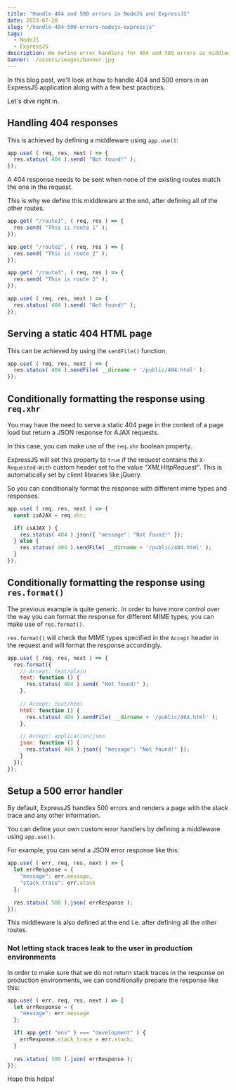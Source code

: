 ```yaml
---
title: "Handle 404 and 500 errors in NodeJS and ExpressJS"
date: 2023-07-28
slug: "/handle-404-500-errors-nodejs-expressjs"
tags:
  - NodeJS
  - ExpressJS
description: We define error handlers for 404 and 500 errors as middlewares using app.use(), after defining all the routes in an ExpressJS app.
banner: ./assets/images/banner.jpg
---
```


In this blog post, we'll look at how to handle 404 and 500 errors in an ExpressJS application along with a few best practices.

Let's dive right in.

## Handling 404 responses
This is achieved by defining a middleware using `app.use()`:

```js
app.use( ( req, res, next ) => {
  res.status( 404 ).send( "Not found!" );
});
```

A 404 response needs to be sent when none of the existing routes match the one in the request.

This is why we define this middleware at the end, after defining all of the other routes.

```js highlight=13-15
app.get( "/route1", ( req, res ) => { 
  res.send( "This is route 1" ); 
});

app.get( "/route2", ( req, res ) => { 
  res.send( "This is route 2" ); 
});

app.get( "/route3", ( req, res ) => { 
  res.send( "This is route 3" ); 
});

app.use( ( req, res, next ) => {
  res.status( 404 ).send( "Not found!" );
});
```

## Serving a static 404 HTML page

This can be achieved by using the `sendFile()` function.

```js
app.use( ( req, res, next ) => {
  res.status( 404 ).sendFile( __dirname + '/public/404.html' );
});
```

## Conditionally formatting the response using `req.xhr`

You may have the need to serve a static 404 page in the context of a page load but return a JSON response for AJAX requests.

In this case, you can make use of the `req.xhr` boolean property.

ExpressJS will set this property to `true` if the request contains the `X-Requested-With` custom header set to the value *"XMLHttpRequest"*. This is automatically set by client libraries like jQuery.

So you can conditionally format the response with different mime types and responses.

```js
app.use( ( req, res, next ) => {
  const isAJAX = req.xhr;

  if( isAJAX ) {
    res.status( 404 ).json({ "message": "Not found!" });
  } else {
    res.status( 404 ).sendFile( __dirname + '/public/404.html' );
  }
});
```

## Conditionally formatting the response using `res.format()`

The previous example is quite generic. In order to have more control over the way you can format the response for different MIME types, you can make use of `res.format()`.

`res.format()` will check the MIME types specified in the `Accept` header in the request and will format the response accordingly.

```js
app.use( ( req, res, next ) => {
  res.format({
    // Accept: text/plain
    text: function () {
      res.status( 404 ).send( "Not found!" );
    },
  
    // Accept: text/html
    html: function () {
      res.status( 404 ).sendFile( __dirname + '/public/404.html' );
    },

    // Accept: application/json
    json: function () {
      res.status( 404 ).json({ "message": "Not found!" });
    }
  });
});
```

## Setup a 500 error handler

By default, ExpressJS handles 500 errors and renders a page with the stack trace and any other information.

You can define your own custom error handlers by defining a middleware using `app.use()`.

For example, you can send a JSON error response like this:

```js
app.use( ( err, req, res, next ) => {
  let errResponse = {
    "message": err.message,
    "stack_trace": err.stack
  };
  
  res.status( 500 ).json( errResponse );
});
```

This middleware is also defined at the end i.e. after defining all the other routes.

### Not letting stack traces leak to the user in production environments

In order to make sure that we do not return stack traces in the response on production environments, we can conditionally prepare the response like this:

```js
app.use( ( err, req, res, next ) => {
  let errResponse = {
    "message": err.message
  };

  if( app.get( "env" ) === "development" ) {
    errResponse.stack_trace = err.stack;
  }
  
  res.status( 500 ).json( errResponse );
});
```

Hope this helps!